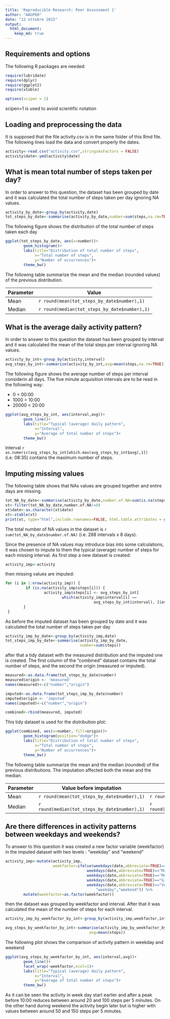 ```yaml
---
title: 'Reproducible Research: Peer Assessment 1'
author: "AAGP80"
date: "12 ottobre 2015"
output:
  html_document:
    keep_md: true
---
```



## Requirements and options
The following R packages are needed:

```r
require(lubridate)
require(dplyr)
require(ggplot2)
require(xtable)

options(scipen = 1)
```

scipen=1 is used to avoid scientific notation


## Loading and preprocessing the data
It is supposed that the file activity.csv is in the same folder of this Rmd file.
The following lines load the data and convert properly the dates.

```r
activity<-read.csv("activity.csv",stringsAsFactors = FALSE)
activity$date<-ymd(activity$date)
```


## What is mean total number of steps taken per day?
In order to answer to this question, the dataset has been grouped by date and it was calculated the total number of steps taken per day ignoring NA values.

```r
activity_by_date<-group_by(activity,date)
tot_steps_by_date<-summarise(activity_by_date,number=sum(steps,na.rm=TRUE))
```

The following figure shows the distribution of the total number of steps taken each day

```r
ggplot(tot_steps_by_date, aes(x=number))+
        geom_histogram()+
        labs(title="Distribution of total number of steps",
             x="Total number of steps",
             y="Number of occurrences")+
        theme_bw()
```

The following table summarize the mean and the median (rounded values) of the previous distribution.

 Parameter | Value
 ------------- | -------------
 Mean          | `r round(mean(tot_steps_by_date$number),1)` 
 Median        | `r round(median(tot_steps_by_date$number),1)`


## What is the average daily activity pattern?
In order to answer to this question the dataset has been grouped by interval and it was calculated the mean of the total steps per interval ignoring NA values.

```r
activity_by_int<-group_by(activity,interval)
avg_steps_by_int<-summarise(activity_by_int,avg=mean(steps,na.rm=TRUE))
```

The following figure shows the average number of steps per interval considerin all days. The five minute acquisition intervals are to be read in the following way:

* 0 = 00:00
* 1000 = 10:00
* 20000 = 20:00

```r
ggplot(avg_steps_by_int, aes(interval,avg))+
        geom_line()+
        labs(title="Typical (average) daily pattern",
             x="Interval",
             y="Average of total number of steps")+
        theme_bw()
```

Interval `r as.numeric(avg_steps_by_int[which.max(avg_steps_by_int$avg),1])` (i.e. 08:35) contains the maximum number of steps.


## Imputing missing values
The following table shows that NAs values are grouped together and entire days are missing.

```r
tot_NA_by_date<-summarise(activity_by_date,number.of.NA=sum(is.na(steps)))
xt<-filter(tot_NA_by_date,number.of.NA!=0)
xt$date<-as.character(xt$date)
xt<-xtable(xt)
print(xt, type="html",include.rownames=FALSE, html.table.attributes = getOption("xtable.html.table.attributes","border=0"))
```

The total number of NA values in the dataset is `r sum(tot_NA_by_date$number.of.NA)` (i.e. 288 intervals x 8 days).

Since the presence of NA values may introduce bias into some calculations, it was chosen to impute to them the typical (average) number of steps for each missing interval.
As first step a new dataset is created: 
```r
activity_imp<-activity
```

then missing values are imputed:

```r
for (i in 1:nrow(activity_imp)) {
         if (is.na(activity_imp$steps[i])) {
                 activity_imp$steps[i] <- avg_steps_by_int[
                         which(activity_imp$interval[i] == 
                                       avg_steps_by_int$interval), ]$avg
        }
 }
```

As before the imputed dataset has been grouped by date and it was calculated the total number of steps taken per day

```r
activity_imp_by_date<-group_by(activity_imp,date)
tot_steps_imp_by_date<-summarise(activity_imp_by_date,
                                 number=sum(steps))
```

after that a tidy dataset with the measured distribution and the imputed one is created. The first column of the "combined" dataset contains the total number of steps, and the second the origin (measured or imputed).

```r
measured<-as.data.frame(tot_steps_by_date$number)
measured$origin <- 'measured'
names(measured)<-c("number","origin")

imputed<-as.data.frame(tot_steps_imp_by_date$number)
imputed$origin <- 'imputed'
names(imputed)<-c("number","origin")

combined<-rbind(measured, imputed)
```

This tidy dataset is used for the distribution plot:

```r
ggplot(combined, aes(x=number, fill=origin))+
        geom_histogram(position="dodge")+
        labs(title="Distribution of total number of steps",
             x="Total number of steps",
             y="Number of occurrences")+
        theme_bw()
```

The following table summarize the mean and the median (rounded) of the previous distributions. The imputation affected both the mean and the median.

 Parameter  | Value before imputation | Value after imputation
 ------------- | ------------- | -------------
 Mean          | `r round(mean(tot_steps_by_date$number),1)` | `r round(mean(tot_steps_imp_by_date$number),1)`
 Median        | `r round(median(tot_steps_by_date$number),1)` | `r round(median(tot_steps_imp_by_date$number),1)`

## Are there differences in activity patterns between weekdays and weekends?

To answer to this question it was created a new factor variable (weekfactor) in the imputed dataset with two levels : “weekday” and “weekend” 

```r
activity_imp<-mutate(activity_imp,
                     weekfactor=ifelse(weekdays(date,abbreviate=TRUE)=="Lun" |
                                    weekdays(date,abbreviate=TRUE)=="Mar" |
                                    weekdays(date,abbreviate=TRUE)=="Mer" |
                                    weekdays(date,abbreviate=TRUE)=="Gio" |
                                    weekdays(date,abbreviate=TRUE)=="Ven",
                                        "weekday","weekend")) %>%
        mutate(weekfactor=as.factor(weekfactor))
```

then the dataset was grouped by weekfactor and interval. After that it was calculated the mean of the number of steps for each interval.

```r
activity_imp_by_weekfactor_by_int<-group_by(activity_imp,weekfactor,interval)

avg_steps_by_weekfactor_by_int<-summarise(activity_imp_by_weekfactor_by_int,
                                     avg=mean(steps))
````

The following plot shows the comparison of activity pattern in weekday and weekend

```r
ggplot(avg_steps_by_weekfactor_by_int, aes(interval,avg))+
        geom_line()+
        facet_wrap(~weekfactor,ncol=1)+
        labs(title="Typical (average) daily pattern",
             x="Interval",
             y="Average of total number of steps")+
        theme_bw()
```

As it can be seen the activity in week day start earlier and after a peak before 10:00 reduces between around 20 and 100 steps per 5 minutes. On the other hand during weekend the activity begin later but is higher with values between around 50 and 150 steps per 5 minutes. 